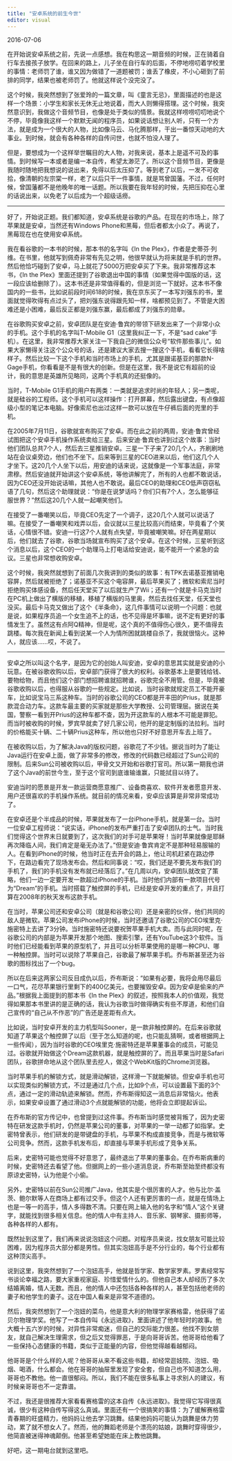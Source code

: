 ```yaml
---
title: "安卓系统的前生今世"
editor: visual
---
```


2016-07-06

在开始说安卓系统之前，先说一点感想。我在构思这一期音频的时候，正在骑着自行车去接孩子放学。在回来的路上，儿子坐在自行车的后面，不停地唠叨着学校里的事情：老师罚了谁，谁又因为做错了一道题被罚；谁丢了橡皮，不小心砸到了前排的同学，结果也被老师罚了。他就这样说个没完没了。

这个时候，我突然想到了张爱玲的一篇文章，叫《童言无忌》，里面描述的也是这样一个场景：小学生和家长无休无止地说着，而大人则懒得搭理。这个时候，我突然意识到，我做这个音频节目，也像是处于类似的情景。我就这样唠唠叨叨地说个不停，毕竟像我这样一个默默无闻的程序员，如果说话想让别人听，只有一个方法，就是成为一个很大的人物，比如像马云、马化腾那样，干出一番惊天动地的大事业。到时候，就会有各种各样的自传问世，也就不怕没人理了。

但是，要想成为一个这样举世瞩目的大人物，对我来说，基本上是遥不可及的事情。到时候写一本或者是编一本自传，希望太渺茫了。所以这个音频节目，更像是我随时随地把我想说的说出来，免得以后太压抑了。等到老了以后，一发不可收拾，像清朝的左宗棠一样，老了以后只干一件事情，就是骂曾国藩。不过，任何时候，曾国藩都不是他晚年的唯一话题。所以我要在我年轻的时候，先把压抑在心里的话说出来，以免老了以后成为一个超级话痨。

------------------------------------------------------------------------

好了，开始说正题。我们都知道，安卓系统是谷歌的产品。在现在的市场上，除了苹果就是安卓，当然还有Windows Phone和黑莓，但后者都太小众了。再说了，黑莓现在也在使用安卓系统。

我在看谷歌的一本书的时候，那本书的名字叫《In the Plex》，作者是史蒂芬·列维。在书里，他就写到佩奇非常有先见之明，他很早就认为将来就是手机的世界。然后他恰巧碰到了安卓，马上就花了5000万把安卓买了下来。我非常推荐这本书，《In the Plex》里面还提到了谷歌退出中国的事情（如果觉得中国版的话，这一段应该给删除了）。这本书还是非常值得看的，但是浏览一下就好。这本书不像国内的一些书，比如说前段时间618的时候，我在京东买了一本写刘强东的书，里面就觉得吹得有点过头了，把刘强东说得跟先知一样，啥都预见到了。不管是大困难还是小困难，最后反正都是刘强东赢，最后都成了刘强东的勋章。

在谷歌购买安卓之前，安卓团队是在安迪·鲁宾的带领下研发出来了一个非常小众的手机。这个手机的名字叫T-Mobile G1（这里我纠正一下，不是“sad cake”手机）。在这里，我非常推荐大家关注一下我自己的微信公众号“软件那些事儿”。如果大家懒得关注这个公众号的话，还是建议大家去搜一搜这个手机，看看它长得啥样子。然后比较一下这个手机和当时市场上的手机，尤其是跟诺基亚的那款N-Gage手机，你看看是不是有很大的创新。但是在这里，我不是说它有超前的设计，我的意思是英雄所见略同，这两个手机真的还挺像的。

当时，T-Mobile G1手机的用户有两类：一类就是追求时尚的年轻人；另一类呢，就是硅谷的工程师。这个手机可以这样操作：打开屏幕，然后露出键盘，有点像超级小型的笔记本电脑。好像索尼也出过这样一款可以放在牛仔裤后面的兜里的手机。

在2005年7月11日，谷歌就宣布购买了安卓。而在此之前的两周，安迪·鲁宾曾经试图把这个安卓手机操作系统卖给三星。后来安迪·鲁宾也讲到过这个故事：当时他们团队总共7个人，然后去三星推销安卓。三星一下子来了20几个人，齐刷刷地站在会议桌旁边，他们也不坐下。后来等到三星的CEO进来以后，他们这几个人才坐下。这20几个人坐下以后，用安迪的话来说，这就像是一个军事法庭，非常肃穆。然后安迪就开始讲这个安卓系统，等他讲解完了，所有的人也都不敢说话，因为CEO还没开始说话嘛，其他人也不敢说。最后CEO的助理和CEO低声窃窃私语了几句，然后这个助理就说：“你是在说梦话吗？你们只有7个人，怎么能够征服世界？”然后这20几个人就一起嘲笑他们。

在接受了一番嘲笑以后，毕竟CEO先定了一个调子，这20几个人就可以说话了嘛。在接受了一番嘲笑和戏弄以后，会议就以三星比较高兴而结束，毕竟看了个笑话，心情很不错。安迪一行这7个人就有点失望，毕竟被嘲笑嘛。好在两星期以后，他们就去了谷歌，谷歌当场就宣布购买了这个安卓。在这个时候，三星听到这个消息以后，这个CEO的一个助理马上打电话给安迪说，能不能开一个紧急的会议。三星也非常想收购安卓。

这个时候，我突然就想到了前面几次我讲到的类似的故事：有TPK去诺基亚推销电容屏，然后就被拒绝了；诺基亚不买这个电容屏，最后苹果买了；微软和索尼当时拒绝购买体感设备，然后任天堂买了以后就生产了Wii；还有一个就是卡马克当时在PC机上做出了横版的移植，移植了横版的马里奥，然后去找任天堂，任天堂也没买。最后卡马克又做出了这个《半条命》，这几件事情可以说明一个问题：也就是说，如果程序员追一个女生追不上的话，也不见得是坏事嘛，说不定有更好的事情发生了。虽然这有点阿Q精神，但是呢，这个真的不值得伤心很久，更不值得去跳楼。每次我在新闻上看到说某一个人为情所困就跳楼自杀了，我就很恼火。这种人，就应该……哎，不说了。

------------------------------------------------------------------------

安卓之所以叫这个名字，是因为它的创始人叫安迪，安卓的意思其实就是安迪的小玩意。在被谷歌收购以后，安卓部门获得了很大的权利。谷歌基本上是要钱给钱、要物给物，而且他们这个部门想招聘谁就招聘谁，谷歌完全不用管。但是，毕竟被谷歌收购以后，也得服从谷歌的一些规定。比如说，当时谷歌就规定员工不能开豪车，比如说宝马三系这种车。当时的谷歌公司的CEO都是开丰田的Prius，就是那款混合动力车。这款车最主要的买家就是那些大学教授、公司管理层。据说在美国，警察一看到开Prius的这种车都不查，因为开这款车的人根本不可能是罪犯。而当时被收购的时候，罗宾早就卖了好几家公司，他开的是定制版的法拉利。当时的价格能买十辆、二十辆Prius这种车，所以他也只好不好意思开车去上班了。

在被收购以后，为了解决Java的版权问题，谷歌花了不少钱。据说当时为了能让Java运行在安卓上面，做了非常多的修改，修改的代码数已经超过了Sun公司的限制。后来Sun公司被收购以后，甲骨文又开始和谷歌打官司。所以第一期我也讲了这个Java的前世今生，至于这个官司到底谁输谁赢，只能拭目以待了。

安迪当时的愿景是开发一款运营商愿意推广、设备商喜欢、软件开发者愿意开发、用户还很喜欢的手机操作系统。就目前的情况来看，安卓应该算是非常非常成功了。

在安卓还是个半成品的时候，苹果就发布了一台iPhone手机，就是第一台。当时一位安卓工程师说：“说实话，iPhone的发布严重打击了安卓团队的士气。当时我们觉得这个世界末日就要到了，这次我们的对手可是苹果呀！当时苹果就像是耶稣再次降临人间，我们肯定是毫无办法了。”但是安迪·鲁宾肯定不是那种轻易服输的人。在看到iPhone的时候，他当时正在去开会的路上，他让司机赶紧在路边停下，在路边看完了现场发布会。然后和同事说：“哎，我们还是不要先发布我们的手机了，我们的手机没有发布就已经落后了。”在几周以内，安卓团队就改变了策略，他们一边一定要开发一款超过iPhone的手机。当时他们内部有一款项目代号为“Dream”的手机。当时搭载了触控屏的手机，已经是安卓开发的重点了，并且打算在2008年的秋天发布这款手机。

在当时，苹果公司还和安卓公司（就是和谷歌公司）还是亲密的伙伴，他们共同的敌人是微软。苹果公司发布iPhone的时候，当时还邀请了谷歌公司的CEO埃里克·施密特上去讲了3分钟。当时施密特还说要祝贺苹果手机大卖。而与此同时呢，在谷歌公司的内部是为苹果开发那个地图、搜索引擎，还有YouTube这3个软件。当时他们已经能看到苹果的原型机了，并且可以分析苹果使用的是哪一种CPU、哪一种触控屏。当时可以说除了苹果自己，谷歌最了解苹果手机。乔布斯甚至还为谷歌的图标找出了一个bug。

所以在后来这两家公司反目成仇以后，乔布斯说：“如果有必要，我将会用尽最后一口气，花尽苹果银行里剩下的400亿美元，也要摧毁安卓。因为安卓是偷来的产品。”根据我上面提到的那本书《In the Plex》的叙述，按照我本人的价值观，我觉得如果那本书里讲的是正确的话，我认为谷歌当时做得确实有些不厚道，和他们自己宣传的“自己从不作恶”的广告还是差距有点大。

比如说，当时安卓开发的主力机型叫Sooner，是一款非触控屏的。在后来谷歌就知道了苹果这个触控屏了以后（至于怎么知道的呢，也只能乱猜啊，或者根据网上一些传闻），因为当时谷歌的CEO埃里克·施密特还是苹果董事会的成员，可能见过。谷歌就开始做这个Dream这款机器，就是触控屏的了。而且苹果当时是Safari团队，谷歌拼命地从这个团队里去挖人，做这个WebKit版的Chrome浏览器。

当时苹果手机的解锁方式，就是滑动解锁，这样滑一下就能解锁。但安卓手机也可以实现类似的解锁方式，不过是通过几个点，比如9个点，可以设置最下面的3个点，通过一定的滑动轨迹来解锁。然而，乔布斯得知这一消息后非常恼火。他表示，如果安卓设置了通过滑动3个点就能解锁的功能，他将会立即提起诉讼。

在乔布斯的官方传记中，也曾提到过这件事。乔布斯当时感觉被背叛了，因为史密特在研发这款手机时，仍然是苹果公司的董事，对苹果的一举一动都了如指掌。史密特曾表示，他们研发的是带键盘的手机，与苹果不构成直接竞争，而是与微软等公司竞争。然而，这款手机发布后，却直接与苹果手机形成了竞争关系。

后来，史密特可能也觉得不好意思了，最终退出了苹果的董事会。在乔布斯病重的时候，史密特还去看望了他。但据网上的一些小道消息说，乔布斯至始至终都没有原谅史密特，认为他是个小偷。

另外，史密特以前在Sun公司推广Java，他其实是个很厉害的人才。他与比尔·盖茨、鲍尔默等人在商场上都有过交手。但这个人还有更厉害的一点，就是在情场上也是一等一的高手，情人多得数不清。只要在网上输入他的名字和“情人”这个关键字，就能找到很多相关信息。他的情人中有主持人、音乐家、钢琴家、摄影师等，各种各样的人都有。

既然扯到这里了，我们再来说说泡妞这个问题。对程序员来说，找女朋友可能比较困难，因为程序员大部分都是男性。但其实泡妞高手是不分行业的，每个行业都有这种顶尖高手。

说到这里，我突然想到了一个泡妞高手，他就是哲学家、数学家罗素。罗素经常写书谈论幸福之路，要大家重视家庭、珍惜爱情什么的。但他自己本人却经历了多次结婚离婚，情人无数。而且，他的情人中还包括各种各样的人，甚至包括他老师的妻子和他学生的妻子。这在中国人看来是非常不道德的。

然后，我突然想到了一个泡妞的菜鸟，他是意大利的物理学家赛格雷，他获得了诺贝尔物理学奖。他写了一本自传叫《永远进取》，里面讲述了他年轻时的故事。他大概十五六岁的时候，对异性非常痴迷，但自己的交际能力很差。他找不到女朋友，就自己解决生理需求，但之后又觉得罪恶，于是向哥哥诉苦。他哥哥给他看了一些保持心态健康的书籍，类似于正能量的内容，但他觉得越看越郁闷。

他哥哥是个什么样的人呢？他哥哥从来不看这些书籍，却经常逛妓院、泡妞、吸烟、喝酒，什么都会。他在哥哥的抽屉里发现了安全套，但自己也不知道怎么用，哥哥也不教他。他一直很郁闷。所以，我们不能在很多私事上寻求别人的建议，有时候亲哥哥也不一定靠谱。

不过，我还是很推荐大家看看赛格雷的这本自传《永远进取》。我觉得它写得很真诚，很少有这种自传写得这么真诚。里面还有一个很搞笑的事情：为了缓解赛格雷青春期的旺盛精力，他妈妈让他去学习跳舞。结果他妈妈可能认为跳舞是体力劳动，累了就不想女人了。然而，他的舞蹈老师是个漂亮的姑娘，跳舞时穿得很少，他简直被迷得神魂颠倒。他甚至希望她能在床上教他跳舞。

好吧，这一期电台就到这里吧。
